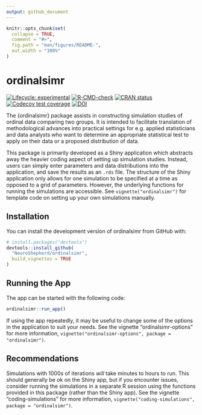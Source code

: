 ```yaml
---
output: github_document
---
```


<!-- README.md is generated from README.Rmd. Please edit that file -->

```r
knitr::opts_chunk$set(
  collapse = TRUE,
  comment = "#>",
  fig.path = "man/figures/README-",
  out.width = "100%"
)
```

# ordinalsimr

<!-- badges: start -->
[![Lifecycle: experimental](https://img.shields.io/badge/lifecycle-experimental-orange.svg)](https://lifecycle.r-lib.org/articles/stages.html#experimental)
[![R-CMD-check](https://github.com/NeuroShepherd/ordinalsimr/actions/workflows/R-CMD-check.yaml/badge.svg)](https://github.com/NeuroShepherd/ordinalsimr/actions/workflows/R-CMD-check.yaml)
[![CRAN status](https://www.r-pkg.org/badges/version/ordinalsimr)](https://CRAN.R-project.org/package=ordinalsimr)
[![Codecov test coverage](https://codecov.io/gh/NeuroShepherd/ordinalsimr/branch/master/graph/badge.svg)](https://app.codecov.io/gh/NeuroShepherd/ordinalsimr?branch=master)
[![DOI](https://zenodo.org/badge/DOI/10.5281/zenodo.14697215.svg)](https://doi.org/10.5281/zenodo.14697215)
<!-- badges: end -->

The {ordinalsimr} package assists in constructing simulation studies of ordinal data comparing two groups. It is intended to facilitate translation of methodological advances into practical settings for e.g. applied statisticians and data analysts who want to determine an appropriate statistical test to apply on their data or a proposed distribution of data.

This package is primarily developed as a Shiny application which abstracts away the heavier coding aspect of setting up simulation studies. Instead, users can simply enter parameters and data distributions into the application, and save the results as an `.rds` file. The structure of the Shiny application only allows for one simulation to be specified at a time as opposed to a grid of parameters. However, the underlying functions for running the simulations are accessible. See `vignette("ordinalsimr")` for template code on setting up your own simulations manually. 

## Installation

You can install the development version of ordinalsimr from GitHub with:

``` r
# install.packages("devtools")
devtools::install_github(
  "NeuroShepherd/ordinalsimr",
  build_vignettes = TRUE
)
```

## Running the App

The app can be started with the following code:

``` r
ordinalsimr::run_app()
```

If using the app repeatedly, it may be useful to change some of the options in the application to suit your needs. See the vignette "ordinalsimr-options" for more information, `vignette("ordinalsimr-options", package = "ordinalsimr")`.


## Recommendations

Simulations with 1000s of iterations *will* take minutes to hours to run. This should generally be ok on the Shiny app, but if you encounter issues, consider running the simulations in a separate R session using the functions provided in this package (rather than the Shiny app). See the vignette "coding-simulations" for more information, `vignette("coding-simulations", package = "ordinalsimr")`.





